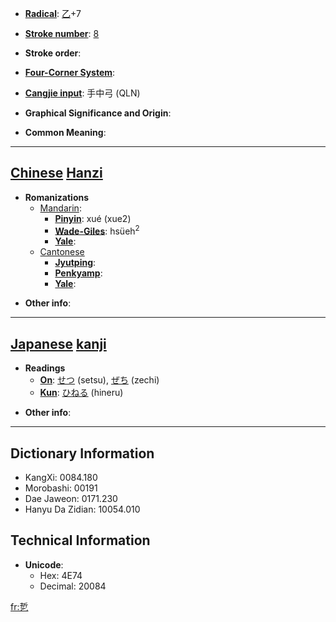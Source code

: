 * '''[[Wiktionary:Chinese radical index| Radical]]''': [[Wiktionary:Chinese radical index 乙|乙]]+7

* '''[[Wiktionary:Chinese total strokes index|Stroke number]]''': [[Wiktionary:Chinese total strokes index 8|8]]

* '''Stroke order''': 

* '''[[Wiktionary:Chinese four corner index|Four-Corner System]]''': 

* '''[[Wiktionary:Chinese Cangjie index|Cangjie input]]''': 手中弓 (QLN)

* '''Graphical Significance and Origin''': 

* '''Common Meaning''': 

----

== [[Chinese]] [[Hanzi]] ==

* '''Romanizations'''
** [[Mandarin]]:
*** '''[[Pinyin]]''': xué (xue2)
*** '''[[Wade-Giles]]''': hsüeh<sup>2</sup>
*** '''[[Yale]]''': 
**[[Cantonese]]
***'''[[Jyutping]]''':
***'''[[Penkyamp]]''': 
***'''[[Yale]]''': 

* '''Other info''': 

----

== [[Japanese]] [[kanji]] ==

* '''Readings'''
** '''[[On]]''': [[せつ]] (setsu), [[ぜち]] (zechi)
** '''[[Kun]]''': [[ひねる]] (hineru)

* '''Other info''':  

----

== Dictionary Information ==

* KangXi: 0084.180
* Morobashi: 00191
* Dae Jaweon: 0171.230
* Hanyu Da Zidian: 10054.010

== Technical Information ==

* '''Unicode''':
** Hex: 4E74
** Decimal: 20084

[[fr:乴]]